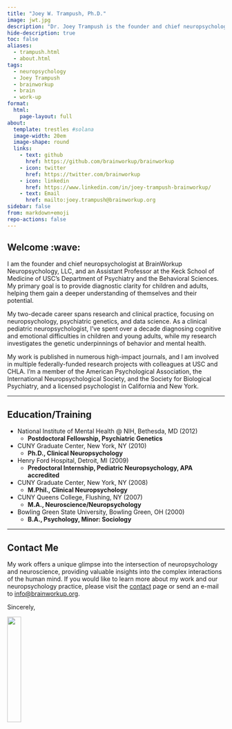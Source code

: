 ```yaml
---
title: "Joey W. Trampush, Ph.D."
image: jwt.jpg
description: "Dr. Joey Trampush is the founder and chief neuropsychologist at BrainWorkup, LLC, and an Assistant Professor of Psychiatry and the Behavioral Sciences at the Keck School of Medicine of USC. With over two decades of experience in pediatric neuropsychology, Dr. Trampush specializes in integrating molecular genetics with neuropsychology to understand behavior and psychiatric illness risk. His clinical expertise focuses on evaluating and diagnosing cognitive, learning, and emotional difficulties in children and young adults. He conducts research in molecular genetics, neuropsychology, neurodevelopment, and data science, aimed at enhancing our comprehension of psychiatric conditions and developmental trajectories."
hide-description: true
toc: false
aliases:
  - trampush.html
  - about.html
tags:
  - neuropsychology
  - Joey Trampush
  - brainworkup
  - brain 
  - work-up
format:
  html:
    page-layout: full
about:
  template: trestles #solana
  image-width: 20em
  image-shape: round
  links:
    - text: github
      href: https://github.com/brainworkup/brainworkup
    - icon: twitter
      href: https://twitter.com/brainworkup
    - icon: linkedin
      href: https://www.linkedin.com/in/joey-trampush-brainworkup/
    - text: Email
      href: mailto:joey.trampush@brainworkup.org
sidebar: false
from: markdown+emoji
repo-actions: false
---
```


## Welcome :wave:

I am the founder and chief neuropsychologist at BrainWorkup Neuropsychology,
LLC, and an Assistant Professor at the Keck School of Medicine of USC's
Department of Psychiatry and the Behavioral Sciences. My primary goal is to provide diagnostic clarity for children and adults, helping them gain a deeper understanding of themselves and their potential.

My two-decade career spans research and clinical practice, focusing on neuropsychology, psychiatric genetics, and data science. As a clinical pediatric neuropsychologist, I've spent over a decade diagnosing cognitive and emotional difficulties in children and young adults, while my research investigates the genetic underpinnings of behavior and mental health.

My work is published in numerous high-impact journals, and I am involved in multiple federally-funded research projects with colleagues at USC and CHLA. I'm a member of the American Psychological Association, the International Neuropsychological Society, and the Society for Biological Psychiatry, and a licensed psychologist in California and New York.

---

## Education/Training

-   National Institute of Mental Health \@ NIH, Bethesda, MD (2012)
    -   **Postdoctoral Fellowship, Psychiatric Genetics**

-   CUNY Graduate Center, New York, NY (2010)
    -   **Ph.D., Clinical Neuropsychology**

-   Henry Ford Hospital, Detroit, MI (2009)
    -   **Predoctoral Internship, Pediatric Neuropsychology, APA accredited**

-   CUNY Graduate Center, New York, NY (2008)
    -   **M.Phil., Clinical Neuropsychology**

-   CUNY Queens College, Flushing, NY (2007)
    -   **M.A., Neuroscience/Neuropsychology**

-   Bowling Green State University, Bowling Green, OH (2000)
    -   **B.A., Psychology, Minor: Sociology**

---

<!-- ## Research Interests

As a researcher, I operate at the confluence of neuropsychology and genetics, striving to comprehend how molecular genetics influence behavior and the risk for psychiatric illness.
My approach is grounded in the utilization of open-source data science tools, allowing my colleagues and I to delve into the complex interactions between genetics and neuropsychology.

-   **Molecular Genetics:** Exploring the genetic underpinnings of behavior and mental health.
-   **Neuropsychology:** Delving into the cognitive aspects of mental health conditions.
-   **Neurodevelopment:** Understanding how the brain develops and changes from childhood into adulthood.
-   **Data Science:** Utilizing data-driven approaches to enrich our understanding of psychiatric conditions.

--- -->

## Contact Me

My work offers a unique glimpse into the intersection of neuropsychology and
neuroscience, providing valuable insights into the complex interactions of the
human mind. If you would like to learn more about my work and our
neuropsychology practice, please visit the [contact](../contact/index.qmd) page or send an e-mail to
[info@brainworkup.org](mailto:info@brainworkup.org).

Sincerely,

![](jwt_phd.png){width="25%" fig-alt="signature"}


<!-- **Joey Trampush, PhD**\
Chief Neuropsychologist\
Assistant Professor of Psychiatry\
Department of Psychiatry and the Behavioral Sciences\
Keck School of Medicine of USC\
CA License PSY29212 -->



  [BrainWorkup Neuropsychology, LLC]: https://brainworkup.org
  [Department of Psychiatry and the Behavioral Sciences]: https://keck.usc.edu/psychiatry/
  [Keck School of Medicine of USC]: https://keck.usc.edu/
  [American Psychological Association]: https://www.apa.org/
  [International Neuropsychological Society]: https://www.the-ins.org/
  [Society for Biological Psychiatry]: https://www.sobp.org/
  [contact]: ../contact/index.qmd#general-information
